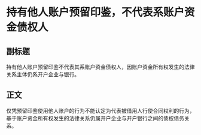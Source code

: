 # 持有他人账户预留印鉴，不代表系账户资金债权人
## 副标题
持有他人账户预留印鉴不代表其系账户资金债权人，因账户资金所有权发生的法律关系主体仍系开户企业与银行。
## 正文
仅凭预留印鉴使用他人账户的行为不能认定为代表被借用人行使合同权利的行为，基于账户资金所有权发生的法律关系仍属开户企业与开户银行之间的债权债务关系。